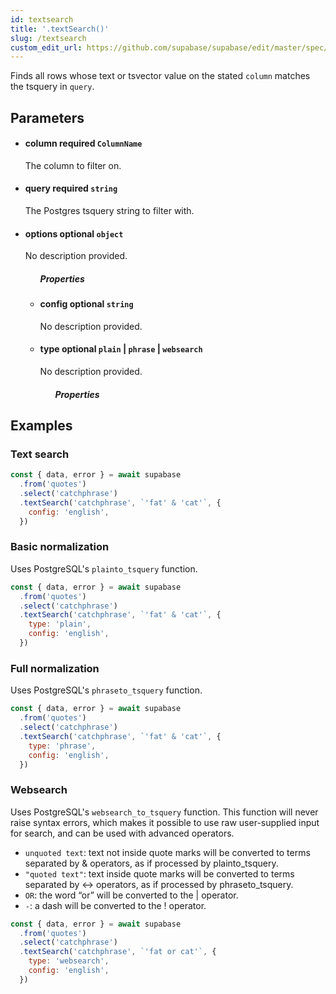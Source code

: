 ```yaml
---
id: textsearch
title: '.textSearch()'
slug: /textsearch
custom_edit_url: https://github.com/supabase/supabase/edit/master/spec/supabase_js_v2_legacy.yml
---
```



Finds all rows whose text or tsvector value on the stated `column` matches
the tsquery in `query`.

## Parameters

<ul className="method-list-group">
  
<li className="method-list-item">
  <h4 className="method-list-item-label">
    <span className="method-list-item-label-name">
      column
    </span>
    <span className="method-list-item-label-badge required">
      required
    </span>
    <span className="method-list-item-validation">
      <code>ColumnName</code>
    </span>
  </h4>
  <div class="method-list-item-description">

The column to filter on.

  </div>
  
</li>

<li className="method-list-item">
  <h4 className="method-list-item-label">
    <span className="method-list-item-label-name">
      query
    </span>
    <span className="method-list-item-label-badge required">
      required
    </span>
    <span className="method-list-item-validation">
      <code>string</code>
    </span>
  </h4>
  <div class="method-list-item-description">

The Postgres tsquery string to filter with.

  </div>
  
</li>

<li className="method-list-item">
  <h4 className="method-list-item-label">
    <span className="method-list-item-label-name">
      options
    </span>
    <span className="method-list-item-label-badge false">
      optional
    </span>
    <span className="method-list-item-validation">
      <code>object</code>
    </span>
  </h4>
  <div class="method-list-item-description">

No description provided.

  </div>
  
<ul className="method-list-group">
  <h5 class="method-list-title method-list-title-isChild expanded">Properties</h5>

<li className="method-list-item">
  <h4 className="method-list-item-label">
    <span className="method-list-item-label-name">
      config
    </span>
    <span className="method-list-item-label-badge false">
      optional
    </span>
    <span className="method-list-item-validation">
      <code>string</code>
    </span>
  </h4>
  <div class="method-list-item-description">

No description provided.

  </div>
  
</li>

<li className="method-list-item">
  <h4 className="method-list-item-label">
    <span className="method-list-item-label-name">
      type
    </span>
    <span className="method-list-item-label-badge false">
      optional
    </span>
    <span className="method-list-item-validation">
      <code>plain</code> | <code>phrase</code> | <code>websearch</code>
    </span>
  </h4>
  <div class="method-list-item-description">

No description provided.

  </div>
  
<ul className="method-list-group">
  <h5 class="method-list-title method-list-title-isChild expanded">Properties</h5>
</ul>

</li>

</ul>

</li>

</ul>

## Examples

### Text search

```js
const { data, error } = await supabase
  .from('quotes')
  .select('catchphrase')
  .textSearch('catchphrase', `'fat' & 'cat'`, {
    config: 'english',
  })
```

### Basic normalization

Uses PostgreSQL's `plainto_tsquery` function.

```js
const { data, error } = await supabase
  .from('quotes')
  .select('catchphrase')
  .textSearch('catchphrase', `'fat' & 'cat'`, {
    type: 'plain',
    config: 'english',
  })
```

### Full normalization

Uses PostgreSQL's `phraseto_tsquery` function.

```js
const { data, error } = await supabase
  .from('quotes')
  .select('catchphrase')
  .textSearch('catchphrase', `'fat' & 'cat'`, {
    type: 'phrase',
    config: 'english',
  })
```

### Websearch

Uses PostgreSQL's `websearch_to_tsquery` function.
This function will never raise syntax errors, which makes it possible to use raw user-supplied input for search, and can be used
with advanced operators.

- `unquoted text`: text not inside quote marks will be converted to terms separated by & operators, as if processed by plainto_tsquery.
- `"quoted text"`: text inside quote marks will be converted to terms separated by <-> operators, as if processed by phraseto_tsquery.
- `OR`: the word “or” will be converted to the | operator.
- `-`: a dash will be converted to the ! operator.

```js
const { data, error } = await supabase
  .from('quotes')
  .select('catchphrase')
  .textSearch('catchphrase', `'fat or cat'`, {
    type: 'websearch',
    config: 'english',
  })
```
